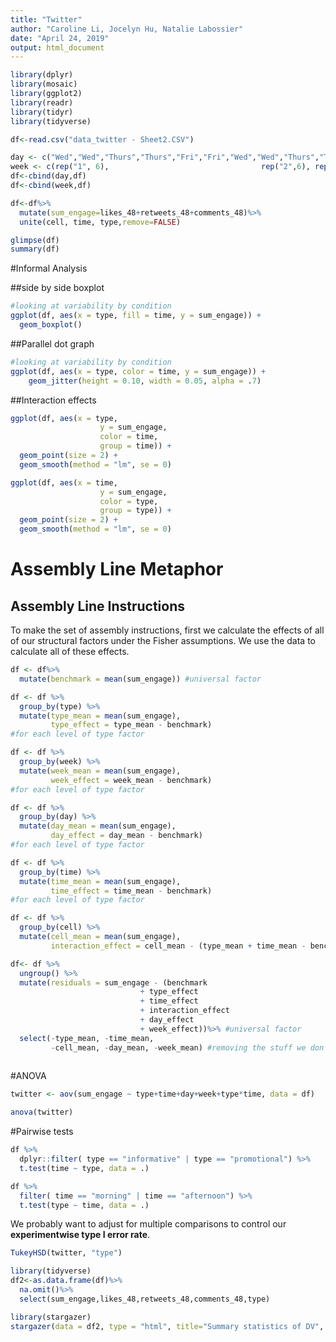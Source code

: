```yaml
---
title: "Twitter"
author: "Caroline Li, Jocelyn Hu, Natalie Labossier"
date: "April 24, 2019"
output: html_document
---
```

```r
library(dplyr)
library(mosaic)
library(ggplot2)
library(readr)
library(tidyr)
library(tidyverse)
```

```r
df<-read.csv("data_twitter - Sheet2.CSV")
```

```r
day <- c("Wed","Wed","Thurs","Thurs","Fri","Fri","Wed","Wed","Thurs","Thurs","Fri","Fri","Wed","Wed","Thurs","Thurs","Fri","Fri")
week <- c(rep("1", 6),                                  rep("2",6), rep("3",6))
df<-cbind(day,df)
df<-cbind(week,df)

```

```r
df<-df%>%
  mutate(sum_engage=likes_48+retweets_48+comments_48)%>%
  unite(cell, time, type,remove=FALSE)

```
```r

glimpse(df)
summary(df)
```

#Informal Analysis

##side by side boxplot

```r
#looking at variability by condition
ggplot(df, aes(x = type, fill = time, y = sum_engage)) +
  geom_boxplot()

```

##Parallel dot graph

```r
#looking at variability by condition
ggplot(df, aes(x = type, color = time, y = sum_engage)) +
    geom_jitter(height = 0.10, width = 0.05, alpha = .7)
```

##Interaction effects

```r
ggplot(df, aes(x = type, 
                    y = sum_engage, 
                    color = time,
                    group = time)) +
  geom_point(size = 2) +
  geom_smooth(method = "lm", se = 0)
```


```r
ggplot(df, aes(x = time, 
                    y = sum_engage, 
                    color = type,
                    group = type)) +
  geom_point(size = 2) +
  geom_smooth(method = "lm", se = 0)
```


# Assembly Line Metaphor

## Assembly Line Instructions

To make the set of assembly instructions, first we calculate the effects of all of our structural factors under the Fisher assumptions. We use the data to calculate all of these effects.


```r
df <- df%>%
  mutate(benchmark = mean(sum_engage)) #universal factor
```

```r
df <- df %>%
  group_by(type) %>%
  mutate(type_mean = mean(sum_engage),
         type_effect = type_mean - benchmark) 
#for each level of type factor
```

```r
df <- df %>%
  group_by(week) %>%
  mutate(week_mean = mean(sum_engage),
         week_effect = week_mean - benchmark) 
#for each level of type factor
```

```r
df <- df %>%
  group_by(day) %>%
  mutate(day_mean = mean(sum_engage),
         day_effect = day_mean - benchmark) 
#for each level of type factor
```

```r
df <- df %>%
  group_by(time) %>%
  mutate(time_mean = mean(sum_engage),
         time_effect = time_mean - benchmark) 
#for each level of type factor
```

```r
df <- df %>%
  group_by(cell) %>%
  mutate(cell_mean = mean(sum_engage),
         interaction_effect = cell_mean - (type_mean + time_mean - benchmark)) #for each cell of interaction
```

```r
df<- df %>%
  ungroup() %>%
  mutate(residuals = sum_engage - (benchmark 
                             + type_effect 
                             + time_effect 
                             + interaction_effect
                             + day_effect
                             + week_effect))%>% #universal factor
  select(-type_mean, -time_mean, 
         -cell_mean, -day_mean, -week_mean) #removing the stuff we don't need
  
```



#ANOVA

```r
twitter <- aov(sum_engage ~ type+time+day+week+type*time, data = df)

anova(twitter)
```

#Pairwise tests

```r
df %>%
  dplyr::filter( type == "informative" | type == "promotional") %>%
  t.test(time ~ type, data = .)
```


```r
df %>%
  filter( time == "morning" | time == "afternoon") %>%
  t.test(type ~ time, data = .)
```


We probably want to adjust for multiple comparisons to control our **experimentwise type I error rate**. 

```r
TukeyHSD(twitter, "type")
```

```r
library(tidyverse)
df2<-as.data.frame(df)%>%
  na.omit()%>%
  select(sum_engage,likes_48,retweets_48,comments_48,type)
```

```r
library(stargazer)
stargazer(data = df2, type = "html", title="Summary statistics of DV", digits=2, out="tablesum.html",covariate.labels = c("Total Engagement","#Likes","#Retweets","#Comments","type"))

```
